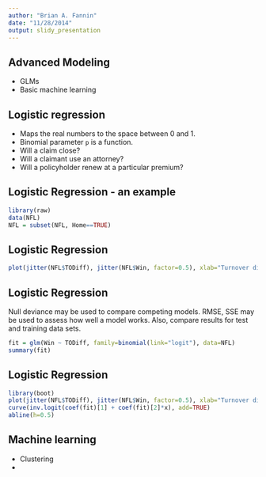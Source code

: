 ```yaml
---
author: "Brian A. Fannin"
date: "11/28/2014"
output: slidy_presentation
---
```


## Advanced Modeling

* GLMs
* Basic machine learning

## Logistic regression

* Maps the real numbers to the space between 0 and 1.
* Binomial parameter `p` is a function.
* Will a claim close?
* Will a claimant use an attorney?
* Will a policyholder renew at a particular premium?

## Logistic Regression - an example
```r
library(raw)
data(NFL)
NFL = subset(NFL, Home==TRUE)
```

## Logistic Regression
```r
plot(jitter(NFL$TODiff), jitter(NFL$Win, factor=0.5), xlab="Turnover difference", ylab = "Wins")
```

## Logistic Regression

Null deviance may be used to compare competing models. RMSE, SSE may be used to assess how well a model works. Also, compare results for test and training data sets.

```r
fit = glm(Win ~ TODiff, family=binomial(link="logit"), data=NFL)
summary(fit)
```

## Logistic Regression
```r
library(boot)
plot(jitter(NFL$TODiff), jitter(NFL$Win, factor=0.5), xlab="Turnover difference", ylab = "Wins")
curve(inv.logit(coef(fit)[1] + coef(fit)[2]*x), add=TRUE)
abline(h=0.5)
```

## Machine learning

* Clustering
* 